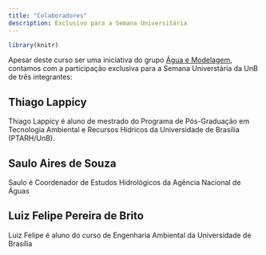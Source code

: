 ```yaml
---
title: "Colaboradores"
description: Exclusivo para a Semana Universitária
---
```


```r
library(knitr)
```
Apesar deste curso ser uma iniciativa do grupo [Água e Modelagem](https://aguaemodelagem.wordpress.com), contamos com a participação exclusiva para a Semana Universtária da UnB de três integrantes: 

## Thiago Lappicy

Thiago Lappicy é aluno de mestrado do Programa de Pós-Graduação em Tecnologia Ambiental e Recursos Hídricos da Universidade de Brasília (PTARH/UnB).

## Saulo Aires de Souza

Saulo é Coordenador de Estudos Hidrológicos da Agência Nacional de Águas

## Luiz Felipe Pereira de Brito

Luiz Felipe é aluno do curso de Engenharia Ambiental da Universidade de Brasília
